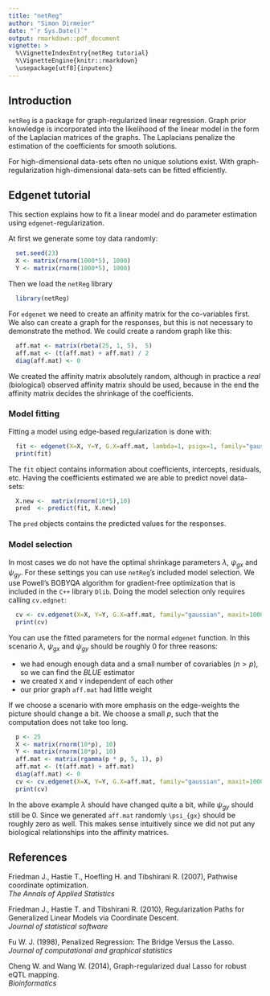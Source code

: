 ```yaml
---
title: "netReg"
author: "Simon Dirmeier"
date: "`r Sys.Date()`"
output: rmarkdown::pdf_document
vignette: >
  %\VignetteIndexEntry{netReg tutorial}
  %\VignetteEngine{knitr::rmarkdown}
  \usepackage[utf8]{inputenc}
---
```


## Introduction

`netReg` is a package for graph-regularized linear regression. Graph prior knowledge is incorporated into the likelihood of the linear model in the form of the Laplacian matrices of the graphs. The Laplacians penalize the estimation of the coefficients for smooth solutions. 

For high-dimensional data-sets often no unique solutions exist. With graph-regularization high-dimensional data-sets can be fitted efficiently.


## Edgenet tutorial

This section explains how to fit a linear model and do parameter estimation using `edgenet`-regularization.

At first we generate some toy data randomly:

```r
  set.seed(23)
  X <- matrix(rnorm(1000*5), 1000)
  Y <- matrix(rnorm(1000*5), 1000)
```

Then we load the `netReg` library

```r
  library(netReg)
```

For `edgenet` we need to create an affinity matrix for the co-variables first. We also can create a graph for the responses, but this is not necessary to demonstrate the method. We could create a random graph like this:

```r
  aff.mat <- matrix(rbeta(25, 1, 5),  5)
  aff.mat <- (t(aff.mat) + aff.mat) / 2
  diag(aff.mat) <- 0
```

We created the affinity matrix absolutely random, although in practice a *real* (biological) observed affinity matrix should be used, because in the end the affinity matrix decides the shrinkage of the coefficients. 

### Model fitting

Fitting a model using edge-based regularization is done with:

```r
  fit <- edgenet(X=X, Y=Y, G.X=aff.mat, lambda=1, psigx=1, family="gaussian")
  print(fit)
```

The `fit` object contains information about coefficients, intercepts, residuals, etc. Having the coefficients estimated we are able to predict novel data-sets:

```r
  X.new <-  matrix(rnorm(10*5),10)
  pred  <- predict(fit, X.new)
```

The `pred` objects contains the predicted values for the responses.

### Model selection

In most cases we do not have the optimal shrinkage parameters $\lambda$, $\psi_{gx}$ and $\psi_{gy}$. For these settings you can use `netReg`'s included model selection.
We use Powell's BOBYQA algorithm for gradient-free optimization that is included in the `C++` library `Dlib`. Doing the model selection only requires calling `cv.edgnet`:

```r
  cv <- cv.edgenet(X=X, Y=Y, G.X=aff.mat, family="gaussian", maxit=1000)
  print(cv)
```

You can use the fitted parameters for the normal `edgenet` function. In this scenario $\lambda$, $\psi_{gx}$ and $\psi_{gy}$ should be roughly $0$ for three reasons:

* we had enough enough data and a small number of covariables ($n > p$), so we can find the *BLUE* estimator
* we created `X` and `Y` independent of each other
* our prior graph `aff.mat` had little weight

If we choose a scenario with more emphasis on the edge-weights the picture should change a bit. We choose a small $p$, such that the computation does not take too long.

```r
  p <- 25
  X <- matrix(rnorm(10*p), 10)
  Y <- matrix(rnorm(10*p), 10)
  aff.mat <- matrix(rgamma(p * p, 5, 1), p)
  aff.mat <- (t(aff.mat) + aff.mat)
  diag(aff.mat) <- 0
  cv <- cv.edgenet(X=X, Y=Y, G.X=aff.mat, family="gaussian", maxit=1000)
  print(cv)
```

In the above example $\lambda$ should have changed quite a bit, while $\psi_{gy}$ should still be $0$. Since we generated `aff.mat` randomly `\psi_{gx}` should be roughly zero as well. This makes sense intuitively since we did not put any biological relationships into the affinity matrices.

## References

<p>Friedman J., Hastie T., Hoefling H. and Tibshirani R. (2007), Pathwise coordinate optimization.<br>
  <i>The Annals of Applied Statistics</i>
</p>  
<p>Friedman J., Hastie T. and Tibshirani R. (2010), Regularization Paths for Generalized Linear Models via Coordinate Descent.<br>
  <i>Journal of statistical software</i>
</p>
<p>Fu W. J. (1998), Penalized Regression: The Bridge Versus the Lasso.<br>
  <i>Journal of computational and graphical statistics</i>
</p>
<p>Cheng W. and Wang W. (2014), Graph-regularized dual Lasso for robust eQTL mapping.<br>
  <i>Bioinformatics</i>
</p>